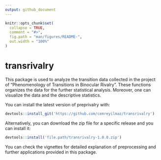 ```yaml
---
output: github_document
---
```


<!-- README.md is generated from README.Rmd. Please edit that file -->

```r
knitr::opts_chunk$set(
  collapse = TRUE,
  comment = "#>",
  fig.path = "man/figures/README-",
  out.width = "100%"
)
```

# transrivalry

This package is used to analyze the transition data collected in the project of 
"Phenomenology of Transitions in Binocular Rivalry". These functions organizes
the data for the further statistical analysis. Moreover, one can visualize
the data and the descriptive statistics.

You can install the latest version of preprivalry with:

``` r
devtools::install_git('https://github.com/cemreyilmaz/transrivalry')
```

Alternatively, you can download the zip file for a specific release and you can install it:

``` r
devtools::install('file.path/transrivalry-1.0.0.zip')
```

You can check the vignettes for detailed explanation of preprocessing and further applications provided in this package.
